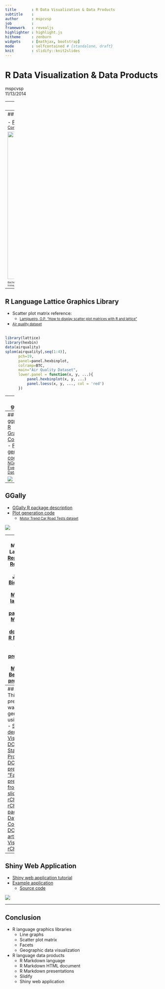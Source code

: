 ```yaml
---
title       : R Data Visualization & Data Products
subtitle    : 
author      : mspcvsp
job         : 
framework   : revealjs
highlighter : highlight.js
hitheme     : zenburn
widgets     : [mathjax, bootstrap]
mode        : selfcontained # {standalone, draft}
knit        : slidify::knit2slides
---
```


# R Data Visualization & Data Products
mspcvsp    
11/13/2014  

---
## Introduction

- [Johns Hopkins University Data Science Coursera Specialization](https://www.coursera.org/specialization/jhudatascience/1)  
- R language graphics libraries  
    - [base](http://rpubs.com/SusanEJohnston/7953) 
    - [lattice](http://www.statmethods.net/advgraphs/trellis.html)
    - [ggplot2](http://docs.ggplot2.org/current/)
    - [GGally](http://tgmstat.wordpress.com/2013/11/13/plot-matrix-with-the-r-package-ggally/)  
- R language data products
    - [R Markdown language](http://rmarkdown.rstudio.com/)
    - [Slidify](http://slidify.github.io/interactive/)
    - [Shiny web application](http://shiny.rstudio.com/)

--- .class #id 
## Johns Hopkins University Data Science Coursera Specialization
- [The Data Scientist's Toolbox](https://www.coursera.org/course/datascitoolbox)
- [R Programming](https://www.coursera.org/course/rprog)
- [Getting & Cleaning Data](https://www.coursera.org/course/getdata)
  - [Tidy data](http://www.prometheusresearch.com/good-data-management-practices-for-data-analysis-tidy-data-part-2/)
- [Exploratory Data Analysis](https://www.coursera.org/course/exdata)
- [Reproducible Research](https://www.coursera.org/course/repdata)
- [Statistical Inference](https://www.coursera.org/course/statinference)
- [Regression Models](https://www.coursera.org/course/regmods)
- [Practical Machine Learning](https://www.coursera.org/course/predmachlearn)
- [Developing Data Products](https://www.coursera.org/course/devdataprod)
- [Capstone Project](http://simplystatistics.org/2014/08/19/swiftkey-and-johns-hopkins-partner-for-data-science-specialization-capstone/)

---
## R Language Base Graphics Library  
  
- [Plot generation code](https://github.com/mspcvsp/ExData_Plotting1/blob/master/plot4.R)
    - <small style="font-size:0.8em">[Individual Household Electric Power Consumption Data Set](https://archive.ics.uci.edu/ml/datasets/Individual+household+electric+power+consumption)</small>  

<img src="./assets/img/rBaseGraphicsEx.png" width=480>  
  
<small style="font-size:.5em">Bache, K. & Lichman, M. (2013).
<a href="http://archive.ics.uci.edu/ml">UCI Machine Learning Repository</a>
</br>Irvine, CA: University of California, School of Information and Computer Science.
</small>

---
## R Language Lattice Graphics Library  
  
* Scatter plot matrix reference:
    - <small style="font-size:0.8em">[Lamigueiro, O.P. "How to display scatter plot matrices with R and lattice"](http://procomun.wordpress.com/2011/03/18/splomr/)</small>
*  <small style="font-size:0.8em">[Air quality dataset](https://stat.ethz.ch/R-manual/R-devel/library/datasets/html/airquality.html)</small>  
</br>
```r
library(lattice)
library(hexbin)
data(airquality)
splom(airquality[,seq(1:4)],
      pch=19,
      panel=panel.hexbinplot,
      colramp=BTC,
      main="Air Quality Dataset",
      lower.panel = function(x, y, ...){
          panel.hexbinplot(x, y, ...)
          panel.loess(x, y, ..., col = 'red')
      })
```

---
## ggplot2 
  
- [R Graphics Cookbook](http://www.cookbook-r.com/Graphs)
- [RColorBrewer R package](http://simplystatistics.org/2011/10/17/colors-in-r/)
- [Plot generation code](https://github.com/mspcvsp/GettingAndCleaningData/blob/master/plotTidyData.R)
    - <small style="font-size:0.8em">[Human Activity Recognition Using Smartphones Dataset](http://archive.ics.uci.edu/ml/datasets/Human+Activity+Recognition+Using+Smartphones)</small>  
    
<img src="./assets/img/tBodyAccMagMean.png">  
<small style="font-size:.5em">Bache, K. & Lichman, M. (2013).
<a href="http://archive.ics.uci.edu/ml">UCI Machine Learning Repository</a>
</br>Irvine, CA: University of California, School of Information and Computer Science.
</small>

---
## ggplot2 
- [R Graphics Cookbook](http://www.cookbook-r.com/Graphs)
- [Plot generation code](http://rpubs.com/mspcvsp/noaaStormDatabase)
    - <small style="font-size:0.8em">[NOAA Storm Events Database](http://www.ncdc.noaa.gov/stormevents/)</small>  
  
<img src="./assets/img/maxHealthImpact.png">  

---
## GGally
- [GGally R package description](http://tgmstat.wordpress.com/2013/11/13/plot-matrix-with-the-r-package-ggally/)  
- [Plot generation code](https://github.com/mspcvsp/DevelopingDataProducts/blob/master/server.R)  
    - <small style="font-size:0.8em">[Motor Trend Car Road Tests dataset](https://stat.ethz.ch/R-manual/R-devel/library/datasets/html/mtcars.html)</small>  
    
<img src="./assets/img/exploratoryDataAnalysis.png">  

---
## R Markdown Language  
- [Reproducible Research](http://www.biostat.jhsph.edu/~rpeng/research.html)
    - [Oxford Journals: Biostatistics ](http://biostatistics.oxfordjournals.org/content/10/3/405.full)
- [R Markdown language](http://rmarkdown.rstudio.com/)
- [knitr R package](http://yihui.name/knitr/)
- [R Markdown HTML document](http://rmarkdown.rstudio.com/html_document_format.html)
- [R Markdown ioslides HTML5 presentation](http://rmarkdown.rstudio.com/ioslides_presentation_format.html)
- [R Markdown Beamer PDF presentation](http://rmarkdown.rstudio.com/beamer_presentation_format.html)  

---
## Slidify  
- This presentation was generated using [Slidify](http://slidify.github.io/interactive/)
- [Slidify demo](http://www.r-bloggers.com/slidify-modern-simple-presentations-written-in-r-markdown/)
- [Data Visualization DC / Statistical Programming DC presentation: "Fantastic presentations from R using slidify and rCharts"](http://datacommunitydc.org/blog/2013/08/fantastic-presentations-from-r-using-slidify-and-rcharts/)  
    - [rCharts R package](http://rcharts.io/)
    - [Data Community DC blog article: "Data Visualization: rCharts"](http://datacommunitydc.org/blog/2013/05/data-visualization-rcharts/)  

---
## Shiny Web Application  
- [Shiny web application tutorial](http://shiny.rstudio.com/tutorial/)  
- [Example application](http://mspcvsp.github.io/DevelopingDataProducts/shinyApplicationPresentation.html#/slide-1)
    - [Source code](https://github.com/mspcvsp/DevelopingDataProducts)
      
<img src="./assets/img/flowDiagram.png">  

---
## Conclusion  
- R language graphics libraries
    - Line graphs
    - Scatter plot matrix
    - Facets
    - Geographic data visualization
- R language data products
    - R Markdown language
    - R Markdown HTML document
    - R Markdown presentations
    - Slidify
    - Shiny web application
    
